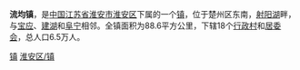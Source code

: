 '''流均镇'''，是[[中国|中国]][[江苏省|江苏省]][[淮安市|淮安市]][[淮安区|淮安区]]下属的一个[[镇|镇]]，位于楚州区东南，[[射阳湖|射阳湖]]畔，与[[宝应县|宝应]]、[[建湖|建湖]]和[[阜宁|阜宁]]相邻。全镇面积为88.6平方公里，下辖18个[[行政村|行政村]]和[[居委会|居委会]]，总人口6.5万人。

{{江蘇省淮安市淮安區行政區劃}}
[[Category:淮安区行政区划|镇]]
[[Category:淮安市乡镇|淮安区/镇]]